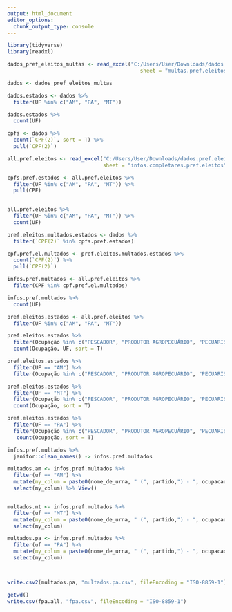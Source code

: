 ---
output: html_document
editor_options: 
  chunk_output_type: console
---

```{r}
library(tidyverse)
library(readxl)
```


```{r}
dados_pref_eleitos_multas <- read_excel("C:/Users/User/Downloads/dados.pref.eleitos.multas (1).xlsx", 
                                           sheet = "multas.pref.eleitos(todos)")
```


```{r}
dados <- dados_pref_eleitos_multas
```

```{r}
dados.estados <- dados %>% 
  filter(UF %in% c("AM", "PA", "MT"))

dados.estados %>% 
  count(UF)
```

```{r}
cpfs <- dados %>%
  count(`CPF(2)`, sort = T) %>% 
  pull(`CPF(2)`)
```

```{r}
all.pref.eleitos <- read_excel("C:/Users/User/Downloads/dados.pref.eleitos.multas (1).xlsx",      
                               sheet = "infos.completares.pref.eleitos")
```


```{r}
cpfs.pref.estados <- all.pref.eleitos %>%
  filter(UF %in% c("AM", "PA", "MT")) %>%
  pull(CPF)
  
```


```{r}
all.pref.eleitos %>%
  filter(UF %in% c("AM", "PA", "MT")) %>% 
  count(UF)
```

```{r}
pref.eleitos.multados.estados <- dados %>% 
  filter(`CPF(2)` %in% cpfs.pref.estados)
```

```{r}
cpf.pref.el.multados <- pref.eleitos.multados.estados %>% 
  count(`CPF(2)`) %>% 
  pull(`CPF(2)`)
```

```{r}
infos.pref.multados <- all.pref.eleitos %>% 
  filter(CPF %in% cpf.pref.el.multados)
```

```{r}
infos.pref.multados %>% 
  count(UF)
```

```{r}
pref.eleitos.estados <- all.pref.eleitos %>%
  filter(UF %in% c("AM", "PA", "MT"))
```

```{r}
pref.eleitos.estados %>%
  filter(Ocupação %in% c("PESCADOR", "PRODUTOR AGROPECUÁRIO", "PECUARISTA", "AGRICULTOR")) %>% 
  count(Ocupação, UF, sort = T)

pref.eleitos.estados %>% 
  filter(UF == "AM") %>% 
  filter(Ocupação %in% c("PESCADOR", "PRODUTOR AGROPECUÁRIO", "PECUARISTA", "AGRICULTOR"))

pref.eleitos.estados %>% 
  filter(UF == "MT") %>% 
  filter(Ocupação %in% c("PESCADOR", "PRODUTOR AGROPECUÁRIO", "PECUARISTA", "AGRICULTOR")) %>% 
  count(Ocupação, sort = T)

pref.eleitos.estados %>% 
  filter(UF == "PA") %>% 
  filter(Ocupação %in% c("PESCADOR", "PRODUTOR AGROPECUÁRIO", "PECUARISTA", "AGRICULTOR")) %>% 
   count(Ocupação, sort = T)
```

```{r}
infos.pref.multados %>%
  janitor::clean_names() -> infos.pref.multados

multados.am <- infos.pref.multados %>%   
  filter(uf == "AM") %>%
  mutate(my_colum = paste0(nome_de_urna, " (", partido,") - ", ocupacao, ", ", municipio)) %>% 
  select(my_colum) %>% View()


multados.mt <- infos.pref.multados %>%   
  filter(uf == "MT") %>%
  mutate(my_colum = paste0(nome_de_urna, " (", partido,") - ", ocupacao, ", ", municipio)) %>% 
  select(my_colum)

multados.pa <- infos.pref.multados %>%   
  filter(uf == "PA") %>%
  mutate(my_colum = paste0(nome_de_urna, " (", partido,") - ", ocupacao, ", ", municipio)) %>% 
  select(my_colum)



write.csv2(multados.pa, "multados.pa.csv", fileEncoding = "ISO-8859-1")  
```

```{r}

getwd()
write.csv(fpa.all, "fpa.csv", fileEncoding = "ISO-8859-1")
```

